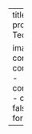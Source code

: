---
title: "Fundamentos de Probabilidades"
description: "Definição de probabilidade, eventos independentes, probabilidade condicional e Teorema de Bayes."
categories: [Probabilidade, Fundamentos]

image: "images/fundamentos_probabilidade.png"
listing:
  contents:
    - conteudo/fundamentos_probabilidade/espaco_amostral.qmd    
    - conteudo/fundamentos_probabilidade/combina_probabilidades.qmd
    - conteudo/fundamentos_probabilidade/probabilidade_condicional.qmd
    - conteudo/fundamentos_probabilidade/teorema_bayes.qmd
  sort: false
  type: default
  fields: 
    - image
    - title
    - description
    - categories
format:
  html:
    toc: true
    number-sections: true
---